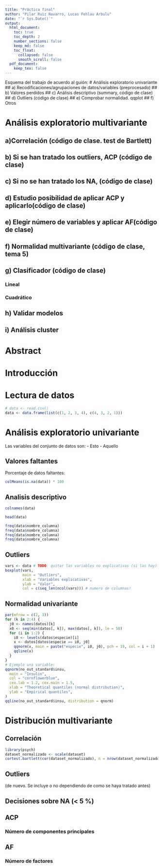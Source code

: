 ```yaml
---
title: "Práctica final"
author: "Pilar Ruiz Navarro, Lucas Fehlau Arbulu"
date: "`r Sys.Date()`"
output:
  html_document: 
    toc: true
    toc_depth: 2
    number_sections: false
    keep_md: false
    toc_float: 
      collapsed: false
      smooth_scroll: false
  pdf_document:
    keep_tex: false
---
```



Esquema del trabajo de acuerdo al guión:
# Análisis exploratorio univariante
## a) Recodificaciones/agrupaciones de datos/variables (preprocesado)
## b) Valores perdidos
## c) Análisis descriptivo (summary, código de clase)
## d) Outliers (código de clase)
## e) Comprobar normalidad. qqplot
## f) Otros

# Análisis exploratorio multivariante
## a)Correlación (código de clase. test de Bartlett)
## b) Si se han tratado los outliers, ACP (código de clase)
## c) Si no se han tratado los NA, (código de clase)
## d) Estudio posibilidad de aplicar ACP y aplicarlo(código de clase)
## e) Elegir número de variables y aplicar AF(código de clase)
## f) Normalidad multivariante (código de clase, tema 5)
## g) Clasificador (código de clase)
### Lineal
### Cuadrático
## h) Validar modelos 
## i) Análisis cluster


<!-- 
Esquema del trabajo de ejemplo de Prado:
# Preprocesamiento de datos
## Descripción
## Carga de datos
## Valores perdidos
## Análisis exploratorio
## Outliers

# ACP
# AF

# AD
## Lineal
## Cuadrático
-->


# Abstract 
<!-- Opcional, supongo -->


# Introducción


# Lectura de datos

```r
# data <- read.csv()
data <- data.frame(list(c(1, 2, 3, 4), c(4, 3, 2, 1)))
```


# Análisis exploratorio univariante
Las variables del conjunto de datos son:
- Esto
- Aquello

<!-- Apartado b -->
## Valores faltantes
<!-- b.i) -->
Porcentaje de datos faltantes:
```r
colMeans(is.na(data)) * 100
```

<!-- Si más del 5%, analizar si es completely at random: -->
<!-- Para ello, estudiar la homogeneidad según grupos (NA y no -->
<!-- NA) con otras variables. Si son continuas, con un test de student, si son cualitativas o -->
<!-- discretas con test de independencia Chi-cuadrado, etc. -->
<!-- (Investigar funciones para el contraste de medias como t.test(), etc. del lenguaje R.) -->


<!-- Apartado c analisis descriptivo -->
## Analisis descriptivo
```r
colnames(data)

head(data)

freq(data$nombre_columna)
freq(data$nombre_columna)
freq(data$nombre_columna)
freq(data$nombre_columna)

```
<!-- apartado d  -->
## Outliers
```r
vars <- data # TODO: quitar las variables no explicativas (si las hay)
boxplot(vars,
        main = "Outliers",
        xlab = "Variables explicativas",
        ylab = "Valor",
        col = c(seq_len(ncol(vars))) # numero de columnas!

```


## Normalidad univariante
<!-- qqplots para variables continuas, etc -->
```r
par(mfrow = c(2, 3))
for (k in 2:4) {
  j0 <- names(datos)[k]
  x0 <- seq(min(datos[, k]), max(datos[, k]), le = 50)
  for (i in 1:2) {
    i0 <- levels(datos$especie)[i]
    x <- datos[datos$especie == i0, j0]
    qqnorm(x, main = paste("especie", i0, j0), pch = 19, col = i + 1)
    qqline(x)
  }
}
# Ejemplo una variable:
qqnorm(no_out_standard$insu,
  main = "Insulin",
  col = "cornflowerblue",
  cex.lab = 1.2, cex.main = 1.5,
  xlab = "Theoretical quantiles (normal distribution)",
  ylab = "Empirical quantiles",
)
qqline(no_out_standard$insu, distribution = qnorm)
```

# Distribución multivariante

## Correlación
```r
library(psych)
dataset_normalizado <- scale(dataset)
cortest.bartlett(cor(dataset_normalizado), n = nrow(dataset_normalizado))
```
## Outliers 
(de nuevo. Se incluye o no dependiendo de como se haya tratado antes)

## Decisiones sobre NA (< 5 %)

<!-- apartado d -->
## ACP

### Número de componentes principales

<!-- apartado e -->
## AF

### Número de factores

